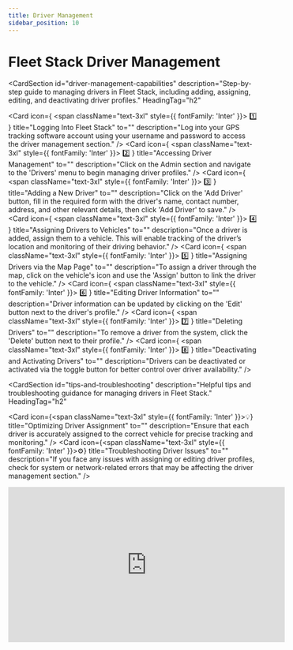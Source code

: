 ```yaml
---
title: Driver Management
sidebar_position: 10
---
```


# Fleet Stack Driver Management

<CardSection
  id="driver-management-capabilities"
  description="Step-by-step guide to managing drivers in Fleet Stack, including adding, assigning, editing, and deactivating driver profiles."
  HeadingTag="h2"
>
  <Card
    icon={
      <span className="text-3xl" style={{ fontFamily: 'Inter' }}>
        1️⃣
      </span>
    }
    title="Logging Into Fleet Stack"
    to=""
    description="Log into your GPS tracking software account using your username and password to access the driver management section."
  />
  <Card
    icon={
      <span className="text-3xl" style={{ fontFamily: 'Inter' }}>
        2️⃣
      </span>
    }
    title="Accessing Driver Management"
    to=""
    description="Click on the Admin section and navigate to the 'Drivers' menu to begin managing driver profiles."
  />
  <Card
    icon={
      <span className="text-3xl" style={{ fontFamily: 'Inter' }}>
        3️⃣
      </span>
    }
    title="Adding a New Driver"
    to=""
    description="Click on the 'Add Driver' button, fill in the required form with the driver's name, contact number, address, and other relevant details, then click 'Add Driver' to save."
  />
  <Card
    icon={
      <span className="text-3xl" style={{ fontFamily: 'Inter' }}>
        4️⃣
      </span>
    }
    title="Assigning Drivers to Vehicles"
    to=""
    description="Once a driver is added, assign them to a vehicle. This will enable tracking of the driver’s location and monitoring of their driving behavior."
  />
  <Card
    icon={
      <span className="text-3xl" style={{ fontFamily: 'Inter' }}>
        5️⃣
      </span>
    }
    title="Assigning Drivers via the Map Page"
    to=""
    description="To assign a driver through the map, click on the vehicle's icon and use the 'Assign' button to link the driver to the vehicle."
  />
  <Card
    icon={
      <span className="text-3xl" style={{ fontFamily: 'Inter' }}>
        6️⃣
      </span>
    }
    title="Editing Driver Information"
    to=""
    description="Driver information can be updated by clicking on the 'Edit' button next to the driver's profile."
  />
  <Card
    icon={
      <span className="text-3xl" style={{ fontFamily: 'Inter' }}>
        7️⃣
      </span>
    }
    title="Deleting Drivers"
    to=""
    description="To remove a driver from the system, click the 'Delete' button next to their profile."
  />
  <Card
    icon={
      <span className="text-3xl" style={{ fontFamily: 'Inter' }}>
        8️⃣
      </span>
    }
    title="Deactivating and Activating Drivers"
    to=""
    description="Drivers can be deactivated or activated via the toggle button for better control over driver availability."
  />
</CardSection>

<CardSection
  id="tips-and-troubleshooting"
  description="Helpful tips and troubleshooting guidance for managing drivers in Fleet Stack."
  HeadingTag="h2"
>
  <Card
    icon={<span className="text-3xl" style={{ fontFamily: 'Inter' }}>💡</span>}
    title="Optimizing Driver Assignment"
    to=""
    description="Ensure that each driver is accurately assigned to the correct vehicle for precise tracking and monitoring."
  />
  <Card
    icon={<span className="text-3xl" style={{ fontFamily: 'Inter' }}>⚙️</span>}
    title="Troubleshooting Driver Issues"
    to=""
    description="If you face any issues with assigning or editing driver profiles, check for system or network-related errors that may be affecting the driver management section."
  />
</CardSection>

<div style={{ display: 'flex', justifyContent: 'center', marginTop: '20px' }}>
  <iframe
    width="560"
    height="315"
    src="https://www.youtube.com/embed/O00MQKC1KTo?si=dDzEGaeNMS43aWGI"
    title="Scheduled Reports Management Tutorial"
    frameBorder="0"
    allow="accelerometer; autoplay; clipboard-write; encrypted-media; gyroscope; picture-in-picture"
    allowFullScreen
  ></iframe>
</div>

<head>
  <title>Fleet Stack Driver Management</title>
  <meta
    name="description"
    content="A comprehensive guide to managing drivers in Fleet Stack, including adding, assigning, editing, deactivating, and deleting drivers for vehicle tracking and behavior monitoring."
  />
</head>
